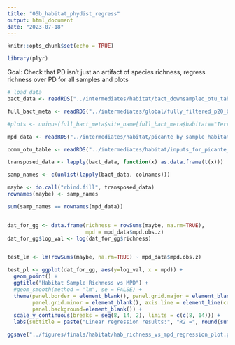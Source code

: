 ```yaml
---
title: "05b_habitat_phydist_regress"
output: html_document
date: "2023-07-18"
---
```


```r
knitr::opts_chunk$set(echo = TRUE)
```

```r
library(plyr)
```

Goal: Check that PD isn’t just an artifact of species richness, regress richness over PD for all samples and plots

```r
# load data
bact_data <- readRDS("../intermediates/habitat/bact_downsampled_otu_tables_by_hab.rds")

full_bact_meta <- readRDS("../intermediates/global/fully_filtered_p20_bact_otu_metadata_matched_up.rds")

#plots <- unique(full_bact_meta$site_name[full_bact_meta$habitat=="Terrestrial"])

mpd_data <- readRDS("../intermediates/habitat/picante_by_sample_habitat_results.rds")

comm_otu_table <- readRDS("../intermediates/habitat/inputs_for_picante_by_sample.rds")

```

```r

transposed_data <- lapply(bact_data, function(x) as.data.frame(t(x)))

samp_names <- c(unlist(lapply(bact_data, colnames)))

maybe <- do.call("rbind.fill", transposed_data)
rownames(maybe) <- samp_names

sum(samp_names == rownames(mpd_data))


dat_for_gg <- data.frame(richness = rowSums(maybe, na.rm=TRUE),
                         mpd = mpd_data$mpd.obs.z)
dat_for_gg$log_val <- log(dat_for_gg$richness)


test_lm <- lm(rowSums(maybe, na.rm=TRUE) ~ mpd_data$mpd.obs.z)

test_pl <- ggplot(dat_for_gg, aes(y=log_val, x = mpd)) +
  geom_point() +
  ggtitle("Habitat Sample Richness vs MPD") +
  #geom_smooth(method = "lm", se = FALSE) +
  theme(panel.border = element_blank(), panel.grid.major = element_blank(),
        panel.grid.minor = element_blank(), axis.line = element_line(colour = "black"),
        panel.background=element_blank()) +
  scale_y_continuous(breaks = seq(8, 14, 2), limits = c(c(8, 14))) +
  labs(subtitle = paste("Linear regression results:", "R2 =", round(summary(test_lm)$r.squared, 3), "P < 0.001"), x = "Mean Phylogenetic Distance Effect Scores", y = "log(Richness by Sample)")

ggsave("../figures/finals/habitat/hab_richness_vs_mpd_regression_plot.pdf", width=5, height=4)

```



